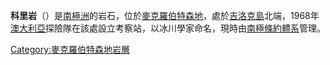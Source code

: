 {{Coord|70|20|S|71|41|E|source:GNIS|display=title}}

'''科里岩'''（{{lang-en|Corry Rocks}}）是[[南極洲|南極洲]]的岩石，位於[[麥克羅伯特森地|麥克羅伯特森地]]，處於[[吉洛克島|吉洛克島]]北端，1968年[[澳大利亞|澳大利亞]]探險隊在該處設立考察站，以冰川學家命名，現時由[[南極條約體系|南極條約體系]]管理。

{{DEFAULTSORT:Corry Rocks}}
[[Category:麥克羅伯特森地岩層|Category:麥克羅伯特森地岩層]]


{{MacRobertsonLand-geo-stub}}